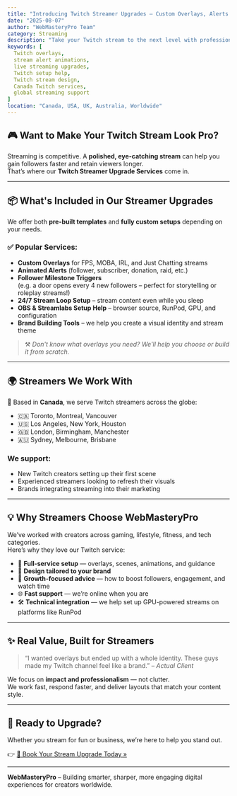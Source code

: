 ```yaml
---
title: "Introducing Twitch Streamer Upgrades — Custom Overlays, Alerts & 24/7 Support"
date: "2025-08-07"
author: "WebMasteryPro Team"
category: Streaming
description: "Take your Twitch stream to the next level with professional overlays, animated alerts, and 24/7 tech help from WebMasteryPro. Based in Canada, helping streamers worldwide."
keywords: [
  Twitch overlays, 
  stream alert animations, 
  live streaming upgrades, 
  Twitch setup help, 
  Twitch stream design, 
  Canada Twitch services, 
  global streaming support
]
location: "Canada, USA, UK, Australia, Worldwide"
---
```


## 🎮 Want to Make Your Twitch Stream Look Pro?

Streaming is competitive. A **polished, eye-catching stream** can help you gain followers faster and retain viewers longer.  
That’s where our **Twitch Streamer Upgrade Services** come in.

---

## 📦 What's Included in Our Streamer Upgrades

We offer both **pre-built templates** and **fully custom setups** depending on your needs.

### ✅ Popular Services:

- **Custom Overlays** for FPS, MOBA, IRL, and Just Chatting streams
- **Animated Alerts** (follower, subscriber, donation, raid, etc.)
- **Follower Milestone Triggers**  
  (e.g. a door opens every 4 new followers – perfect for storytelling or roleplay streams!)
- **24/7 Stream Loop Setup** – stream content even while you sleep
- **OBS & Streamlabs Setup Help** – browser source, RunPod, GPU, and configuration
- **Brand Building Tools** – we help you create a visual identity and stream theme

> ⚒️ *Don't know what overlays you need? We'll help you choose or build it from scratch.*

---

## 🌍 Streamers We Work With

📍 Based in **Canada**, we serve Twitch streamers across the globe:

- 🇨🇦 Toronto, Montreal, Vancouver  
- 🇺🇸 Los Angeles, New York, Houston  
- 🇬🇧 London, Birmingham, Manchester  
- 🇦🇺 Sydney, Melbourne, Brisbane

### We support:
- New Twitch creators setting up their first scene  
- Experienced streamers looking to refresh their visuals  
- Brands integrating streaming into their marketing  

---

## 💡 Why Streamers Choose WebMasteryPro

We’ve worked with creators across gaming, lifestyle, fitness, and tech categories.  
Here’s why they love our Twitch service:

- 🔧 **Full-service setup** — overlays, scenes, animations, and guidance
- 🎨 **Design tailored to your brand**
- 🧠 **Growth-focused advice** — how to boost followers, engagement, and watch time
- 🌐 **Fast support** — we’re online when you are
- 🛠️ **Technical integration** — we help set up GPU-powered streams on platforms like RunPod

---

## ✨ Real Value, Built for Streamers

> “I wanted overlays but ended up with a whole identity. These guys made my Twitch channel feel like a brand.” – *Actual Client*

We focus on **impact and professionalism** — not clutter.  
We work fast, respond faster, and deliver layouts that match your content style.

---

## 🔗 Ready to Upgrade?

Whether you stream for fun or business, we’re here to help you stand out.

👉 [📩 Book Your Stream Upgrade Today »](/contact)

---

**WebMasteryPro** – Building smarter, sharper, more engaging digital experiences for creators worldwide.

